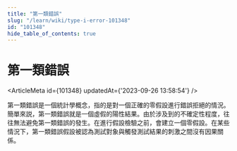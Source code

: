 ```yaml
---
title: "第一類錯誤"
slug: "/learn/wiki/type-i-error-101348"
id: "101348"
hide_table_of_contents: true
---
```



# 第一類錯誤

<ArticleMeta id={101348} updatedAt={'2023-09-26 13:58:54'} />
<div className='border-solid border-b border-t-0 my-4 border-[var(--ifm-color-gray-300)]' />

第一類錯誤是一個統計學概念，指的是對一個正確的零假設進行錯誤拒絕的情況。簡單來説，第一類錯誤就是一個虛假的陽性結果。由於涉及到的不確定性程度，往往無法避免第一類錯誤的發生。在進行假設檢驗之前，會建立一個零假設。在某些情況下，第一類錯誤假設被認為測試對象與觸發測試結果的刺激之間沒有因果關係。
